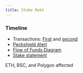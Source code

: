```yaml
---
title: Stake Rekt
---
```


### Timeline

- Transactions: [First](https://etherscan.io/tx/0xdddb1d16f97209971ef9256d0b83d5f840eaddbbbbd7a04b5702b4fb7254b857) and [second](https://etherscan.io/tx/0x98610e0a20b5ebb08c40e78b4d2271ae1fbd4fc3b8783b1bb7a5687918fad54e) 
- [Peckshield Alert](https://twitter.com/peckshield/status/1698697721342042621?s=20)
- [Flow of Funds Diagram](https://twitter.com/tayvano_/status/1698713232532467837?s=20)
- [Stake statement](https://twitter.com/Stake/status/1698746766076588057?s=20)

ETH, BSC, and Polygon affected